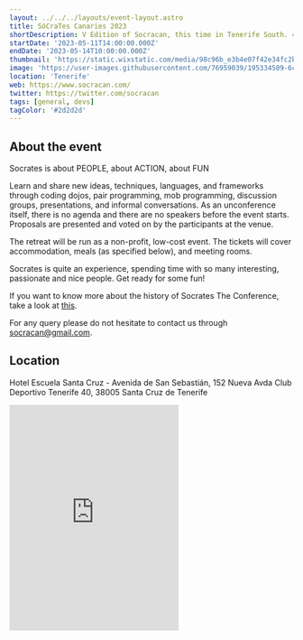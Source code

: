 ```yaml
---
layout: ../../../layouts/event-layout.astro
title: SóCraTes Canaries 2023
shortDescription: V Edition of Socracan, this time in Tenerife South. 4 days of full enjoyment. A conference for passionate developers like you!
startDate: '2023-05-11T14:00:00.000Z'
endDate: '2023-05-14T10:00:00.000Z'
thumbnail: 'https://static.wixstatic.com/media/98c96b_e3b4e07f42e34fc2b812a5980e8fc4a1~mv2.jpg/v1/fill/w_2500,h_1666,al_c/98c96b_e3b4e07f42e34fc2b812a5980e8fc4a1~mv2.jpg'
image: 'https://user-images.githubusercontent.com/76959039/195334509-6cf85837-e148-4973-8513-2752414e4980.png'
location: 'Tenerife'
web: https://www.socracan.com/
twitter: https://twitter.com/socracan
tags: [general, devs]
tagColor: '#2d2d2d'
---
```


## About the event

Socrates is about PEOPLE, about ACTION, about FUN

Learn and share new ideas, techniques, languages, and frameworks through coding dojos, pair programming, mob programming, discussion groups, presentations, and informal conversations. As an unconference itself, there is no agenda and there are no speakers before the event starts. Proposals are presented and voted on by the participants at the venue.

The retreat will be run as a non-profit, low-cost event. The tickets will cover accommodation, meals (as specified below), and meeting rooms.

Socrates is quite an experience, spending time with so many interesting, passionate and nice people. Get ready for some fun!

If you want to know more about the history of Socrates The Conference, take a look at <a target="_blank" href="https://www.socrates-conference.de/home">this</a>.

For any query please do not hesitate to contact us through <a target="_blank" href="mailto:socracan@gmail.com">socracan@gmail.com</a>.

## Location

Hotel Escuela Santa Cruz - Avenida de San Sebastián, 152 Nueva Avda Club Deportivo Tenerife 40, 38005 Santa Cruz de Tenerife

<iframe
  className="mt-4 w-full"
  height="400"
  src="https://www.google.com/maps/embed?pb=!1m18!1m12!1m3!1d8628.270147922223!2d-16.26554742491988!3d28.463640088742313!2m3!1f0!2f0!3f0!3m2!1i1024!2i768!4f13.1!3m3!1m2!1s0xc41cc84ec0954cf%3A0x2966633a154a59d7!2sHotel%20Escuela%20Santa%20Cruz!5e0!3m2!1ses!2ses!4v1665639070398!5m2!1ses!2ses"
  style="border:0;"
  allowfullscreen=""
  loading="lazy"
  referrerpolicy="no-referrer-when-downgrade"
></iframe>
